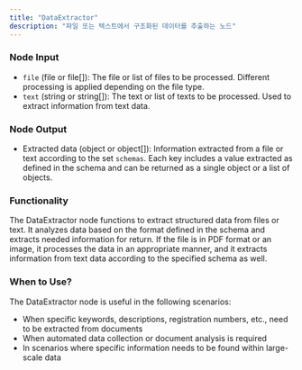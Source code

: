 ```yaml
---
title: "DataExtractor"
description: "파일 또는 텍스트에서 구조화된 데이터를 추출하는 노드"
---
```

### Node Input

- `file` (file or file[]): The file or list of files to be processed. Different processing is applied depending on the file type.
- `text` (string or string[]): The text or list of texts to be processed. Used to extract information from text data.

### Node Output

- Extracted data (object or object[]): Information extracted from a file or text according to the set `schemas`. Each key includes a value extracted as defined in the schema and can be returned as a single object or a list of objects.

### Functionality

The DataExtractor node functions to extract structured data from files or text. It analyzes data based on the format defined in the schema and extracts needed information for return. If the file is in PDF format or an image, it processes the data in an appropriate manner, and it extracts information from text data according to the specified schema as well.

### When to Use?

The DataExtractor node is useful in the following scenarios:

- When specific keywords, descriptions, registration numbers, etc., need to be extracted from documents
- When automated data collection or document analysis is required
- In scenarios where specific information needs to be found within large-scale data